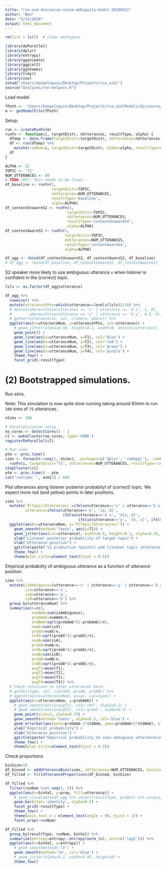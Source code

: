 ```yaml
---
title: "rsa-uid-discourse-noise-ambiguity-model-20180322"
author: "Ben"
date: "3/22/2018"
output: html_document
---
```


```r
rm(list = ls())  # clear workspace

library(doParallel)
library(dplyr)
library(entropy)
library(gganimate)
library(ggplot2)
library(ggthemes)
library(tidyr)
library(zoo)
setwd("/Users/benpeloquin/Desktop/Projects/rsa_uid/")
source("Analyses/run-helpers.R")
```

Load model.
```r
fPath <- '/Users/benpeloquin/Desktop/Projects/rsa_uid/Models/discourse/rsa-uid-discourse-noise-ambiguity-20180322.wppl'
m <- getModelFile(fPath)
```

Setup.
```r
run <- createRunFn(m)
runFn <- function(i, targetDistr, nUtterances, resultType, alpha) {
  dTemp <- data.frame(targetDistr=targetDistr, nUtterances=nUtterances, resultType=resultType, alpha=alpha)
  df <- run(dTemp) %>%
    mutate(runNum=i, targetDistr=targetDistr, alpha=alpha, resultType=resultType)
  df
}
```

```r
ALPHA <- 12
TOPIC <- 'T1'
NUM_UTTERANCES <- 80
# TODO (BP): This needs to be fixed...
df_baseline <- runFn(1,
                     targetDistr=TOPIC,
                     nUtterances=NUM_UTTERANCES,
                     resultType='baseline',
                     alpha=ALPHA)
df_contextUnawareS2 <- runFn(1,
                            targetDistr=TOPIC,
                            nUtterances=NUM_UTTERANCES,
                            resultType='contextUnawareS4',
                            alpha=ALPHA)
df_contextAwareS2 <- runFn(1, 
                           targetDistr=TOPIC, 
                           nUtterances=NUM_UTTERANCES, 
                           resultType='contextAwareS4', 
                           alpha=ALPHA)

df_agg <- rbind(df_contextUnawareS2, df_contextAwareS2, df_baseline)
# df_agg <- rbind(df_baseline, df_contextUnwareS2, df_contextAwareS2)
```

S2 speaker more likely to use ambiguous utterance `x` when listener is confident in the (correct) topic.
```r
lvls <- as.factor(df_agg$utterance)

df_agg %>%
  rowwise() %>%
  mutate(utteranceYPos=which(utterance==levels(lvls))/10) %>%
  # mutate(xHere=ifelse(utterance == 'x' | utterance == 'X x', 1, 0),
  #        yHere=ifelse(utterance == 'y' | utterance == 'X y', 0.5, 0)) %>%
  # gather(utteranceLoc, val, c(xHere, yHere)) %>%
  ggplot(aes(x=utteranceNum, y=utteranceYPos, col=utterance)) +
    # geom_jitter(alpha=0.50, height=0.1, width=0, aes(col=utterance), size=2) +
    geom_point() +
    geom_line(aes(x=utteranceNum, y=T1), col='blue') +
    geom_line(aes(x=utteranceNum, y=T2), col='red') +
    geom_line(aes(x=utteranceNum, y=T3), col='green') +
    geom_line(aes(x=utteranceNum, y=T4), col='purple') +
    theme_few() +
    facet_grid(~resultType)
```

# (2) Bootstrapped simulations.

Run sims.

Note: This simulation is now quite slow running taking around 60min to run `100` sims of `75` utterances.
```r
nSims <- 100

# Parallelization setup
no_cores <- detectCores() - 1
cl <- makeCluster(no_cores, type='FORK')
registerDoParallel(cl)

# Run sims
ptm <- proc.time()
sims <- foreach(i=seq(1, nSims), .packages=c('dplyr', 'rwebppl'), .combine=rbind) %dopar% 
  runFn(i, targetDistr='T1', nUtterances=NUM_UTTERANCES, resultType='contextAwareS4', alpha=ALPHA)
stopCluster(cl)
etm <- proc.time() - ptm
cat("runtime: ", etm[3] / 60)
```
Plot utterances along listener posterior probabilyt of (correct) topic. We expect more red (and yellow) points in later positions.
```r
sims %>%
  mutate(`P(Topic|Utterances)`=ifelse(utterance=='x' | utterance=='X x', 0.5, ifelse(utterance=='y' | utterance=='X y', 0.75, 0)),
         utterance=ifelse(utterance=='x', '[a, d]', 
                          ifelse(utterance=='X x', 'X[a, d]', 
                                 ifelse(utterance=='y', '[b, c]', ifelse(utterance=='X y', 'X[b, c]', utterance))))) %>%
  ggplot(aes(x=utteranceNum, y=`P(Topic|Utterances)`)) +
    geom_smooth(method='loess', aes(y=T1)) +
    geom_jitter(aes(col=utterance), width=0.5, height=0.1, alpha=0.25, size=2) +
    ylab("Listener posterior probability of target topic") +
    xlab("Utterance position") +
    ggtitle(paste("S2 production (points) and listener topic inference (line)\nn=",nSims," simulations")) +
    theme_few() +
    theme(plot.title=element_text(hjust = 0.5))
```

Empirical probability of ambiguous utterance as a function of utterance position.
```r
sims %>%
  mutate(isAmbiguous=(utterance=='x' | utterance=='y' | utterance=='X x' | utterance=='X y'),
         isX=utterance=='x',
         isA=utterance=='a',
         isB=utterance=='b') %>%
  group_by(utteranceNum) %>%
  summarise(n=n(),
            numAmb=sum(isAmbiguous),
            probAmb=numAmb/n,
            stdAmb=sqrt(probAmb*(1-probAmb)/n),
            numX=sum(isX),
            probX=numX/n,
            stdX=sqrt(probX*(1-probX)/n),
            numA=sum(isA),
            probA=numA/n,
            stdA=sqrt(probA*(1-probA)/n),
            numB=sum(isB),
            probB=numB/n,
            stdB=sqrt(probB*(1-probB)/n),
            avgT1=mean(T1),
            avgT2=mean(T2),
            avgT3=mean(T3),
            avgT4=mean(T4)) %>%
  # Check relations to other utterances here:
  # gather(type, val, c(probX, probA, probB)) %>%
  # ggplot(aes(x=utteranceNum, y=val, col=type)) +
  ggplot(aes(x=utteranceNum, y=probAmb)) +
    # geom_smooth(aes(y=avgT1), col='red', alpha=0.2) +
    # geom_smooth(aes(y=avgT2), col='green', alpha=0.2) +
    geom_point(size=2, alpha=0.75) +
    geom_smooth(method='loess', alpha=0.5, col='blue') +
    geom_errorbar(aes(ymin=probAmb-2*stdAmb, ymax=probAmb+2*stdAmb), alpha=0.5, width=0) +
    ylab("Empirical probability") +
    xlab("Utterance position") +
    ggtitle(paste("Empirical probability S4 uses ambiguous utterance\nn=",nSims," simulations")) +
    theme_few() +
    theme(plot.title=element_text(hjust = 0.5))
```

Check proportions
```r
binSize=10
df_binned <- addUtteranceBins(sims, nUtterances=NUM_UTTERANCES, binSize=binSize)
df_filled <- fillUtteranceProportions(df_binned, binSize)
```


```r
df_filled %>% 
  filter(runNum %in% seq(1, 5)) %>%
  ggplot(aes(x=binVal, y=prop, fill=utterance)) +
    # geom_vline(data=df_agg %>% select(resultType, posBin) %>% unique, aes(xintercept=posBin), lty=2) +
    geom_bar(stat='identity', alpha=0.5) +
    facet_grid(~resultType) +
    theme_few() +
    theme(axis.text.x = element_text(angle = 90, hjust = 1)) +
    facet_wrap(~runNum)
```


```r
df_filled %>%
  group_by(resultType, runNum, binVal) %>%
  summarise(entropy=entropy::entropy(norm_(n), unit=c('log2'))) %>%
  ggplot(aes(x=binVal, y=entropy)) +
    # geom_smoothmethod='lm') +
    geom_smooth(method='lm', col='blue') +
    # geom_jitter(alpha=0.1, width=0.05, height=0) +
    theme_few()
```



